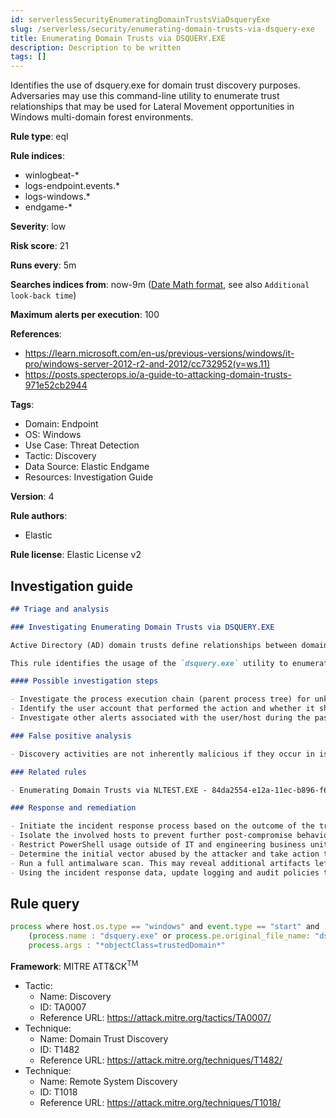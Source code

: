 ```yaml
---
id: serverlessSecurityEnumeratingDomainTrustsViaDsqueryExe
slug: /serverless/security/enumerating-domain-trusts-via-dsquery-exe
title: Enumerating Domain Trusts via DSQUERY.EXE
description: Description to be written
tags: []
---
```


<div id="enumerating-domain-trusts-via-dsquery-exe"></div>

Identifies the use of dsquery.exe for domain trust discovery purposes. Adversaries may use this command-line utility to enumerate trust relationships that may be used for Lateral Movement opportunities in Windows multi-domain forest environments.

**Rule type**: eql

**Rule indices**: 

* winlogbeat-*
* logs-endpoint.events.*
* logs-windows.*
* endgame-*

**Severity**: low

**Risk score**: 21

**Runs every**: 5m

**Searches indices from**: now-9m ([Date Math format](((ref))/common-options.html#date-math), see also <DocLink id="serverlessSecurityRulesUiCreate" section="set-the-rules-schedule">`Additional look-back time`</DocLink>)

**Maximum alerts per execution**: 100

**References**: 

* https://learn.microsoft.com/en-us/previous-versions/windows/it-pro/windows-server-2012-r2-and-2012/cc732952(v=ws.11)
* https://posts.specterops.io/a-guide-to-attacking-domain-trusts-971e52cb2944

**Tags**: 

* Domain: Endpoint
* OS: Windows
* Use Case: Threat Detection
* Tactic: Discovery
* Data Source: Elastic Endgame
* Resources: Investigation Guide

**Version**: 4

**Rule authors**: 

* Elastic

**Rule license**: Elastic License v2

## Investigation guide

```markdown
## Triage and analysis

### Investigating Enumerating Domain Trusts via DSQUERY.EXE

Active Directory (AD) domain trusts define relationships between domains within a Windows AD environment. In this setup, a "trusting" domain permits users from a "trusted" domain to access resources. These trust relationships can be configurable as one-way, two-way, transitive, or non-transitive, enabling controlled access and resource sharing across domains.

This rule identifies the usage of the `dsquery.exe` utility to enumerate domain trusts. Attackers can use this information to enable the next actions in a target environment, such as lateral movement.

#### Possible investigation steps

- Investigate the process execution chain (parent process tree) for unknown processes. Examine their executable files for prevalence, whether they are located in expected locations, and if they are signed with valid digital signatures.
- Identify the user account that performed the action and whether it should perform this kind of action.
- Investigate other alerts associated with the user/host during the past 48 hours.

### False positive analysis

- Discovery activities are not inherently malicious if they occur in isolation and are done within the user business context (e.g., an administrator in this context). As long as the analyst did not identify suspicious activity related to the user or host, such alerts can be dismissed.

### Related rules

- Enumerating Domain Trusts via NLTEST.EXE - 84da2554-e12a-11ec-b896-f661ea17fbcd

### Response and remediation

- Initiate the incident response process based on the outcome of the triage.
- Isolate the involved hosts to prevent further post-compromise behavior.
- Restrict PowerShell usage outside of IT and engineering business units using GPOs, AppLocker, Intune, or similar software.
- Determine the initial vector abused by the attacker and take action to prevent reinfection through the same vector.
- Run a full antimalware scan. This may reveal additional artifacts left in the system, persistence mechanisms, and malware components.
- Using the incident response data, update logging and audit policies to improve the mean time to detect (MTTD) and the mean time to respond (MTTR).

```

## Rule query

```js
process where host.os.type == "windows" and event.type == "start" and
    (process.name : "dsquery.exe" or process.pe.original_file_name: "dsquery.exe") and 
    process.args : "*objectClass=trustedDomain*"

```

**Framework**: MITRE ATT&CK<sup>TM</sup>

* Tactic:
    * Name: Discovery
    * ID: TA0007
    * Reference URL: https://attack.mitre.org/tactics/TA0007/
* Technique:
    * Name: Domain Trust Discovery
    * ID: T1482
    * Reference URL: https://attack.mitre.org/techniques/T1482/
* Technique:
    * Name: Remote System Discovery
    * ID: T1018
    * Reference URL: https://attack.mitre.org/techniques/T1018/

